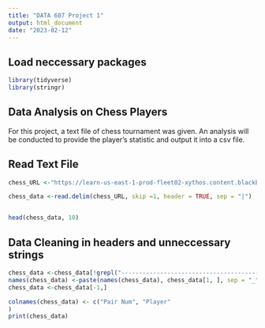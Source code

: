 ```yaml
---
title: "DATA 607 Project 1"
output: html_document
date: "2023-02-12"
---
```


## Load neccessary packages
```r
library(tidyverse)
library(stringr)
```

## Data Analysis on Chess Players
For this project, a text file of chess tournament was given. An analysis will be conducted to provide the player's statistic and output it into a csv file.

## Read Text File
```r
chess_URL <-"https://learn-us-east-1-prod-fleet02-xythos.content.blackboardcdn.com/61aab133e7df2/7645617?X-Blackboard-S3-Bucket=learn-us-east-1-prod-fleet01-xythos&X-Blackboard-Expiration=1676343600000&X-Blackboard-Signature=xH8wGwzjejiXa3ny2J9dwkSRa0Urbh2zIM9Xhrjg%2BUA%3D&X-Blackboard-Client-Id=100211&X-Blackboard-S3-Region=us-east-1&response-cache-control=private%2C%20max-age%3D21600&response-content-disposition=inline%3B%20filename%2A%3DUTF-8%27%27tournamentinfo.txt&response-content-type=text%2Fplain&X-Amz-Security-Token=IQoJb3JpZ2luX2VjEG8aCXVzLWVhc3QtMSJHMEUCIQDj4ANR57p8wFQS5UATqNa3C%2FVHVxCxtFmDcxyE4UI%2FVgIgCNmgD98xTaT%2FsQ1QM7%2Bps0xoMHJW%2BjkI9Uceb5U8GLMq1QQI%2BP%2F%2F%2F%2F%2F%2F%2F%2F%2F%2FARACGgw2MzU1Njc5MjQxODMiDLUH7%2FM%2BVfKIv9Vn1yqpBKo39OxH%2FvjfC0gen5pXSnMuMCTnH65EExNyAJ7vYEFmhqij4GfONcDMsr9uaRgssvSvG3%2FImtAWaGZ3uxNyCeUzm%2FHD%2Ft%2Bp%2Bh3kmgv4cFFAO7Li85A%2BjKPA1QaVnCOJ2a4Z5yJ%2BcAXgFEaMJFKhgevkw48ObknLNnnI2KDrjGUuTvZlGp00mXCqBTbbwaC436z3YM1gjNS9fe8jSLY9tSi5v6v%2BeNwUeKcAtzyqc2V209PoBIUHTWLeebxUuVFlu0Ey4iLf6%2Fn6Mg0H%2BZDxO2OvCQgd42%2FrjGneSXuJBAbntjA1IfZcHh%2B0lCBoOVseJpnWUw2XtX%2F2F2HFiRtX%2Fz7X9b4otz2rJasZ13nvayfzwsLPXkHXqondkVFINvEUov%2FxZ1P7eNUefKepUBCalRAVV8xIUJ41D1v79226uQ69Pyv4U02NR1twbVRKgZJ4JADxNdg26h4%2FKF%2FCJCY5WnxaliqYZTsnY5PJ%2Fm54WIZQ4f31CMxgnYJOQwN2DLCTfSPIO3bRLxNY9KCKFRa2uAYtg6%2BU7fyzBhRNGwy9qhdrI%2FkKD5BEGLSx4ajIGabHFYSYLkRZitx3%2BRmCz2aNMtYpNmHr5Yl4Ght%2BX4wF7SlkB8UDNcFaZu4tfMvx27jJ0Hw0TN3Xai%2Fauw4116VbesrY0dM%2FjNO4n9pjLtyyHJ3uDy4AJtK4IfSJSeWOy6tD88GoFT7vW%2B48Ex%2BuahBsQqWXlreTNkKGXNkw%2FoGrnwY6qQE3dWeADELDdRkRgiIB%2FRolMPtaPNksxZtf%2Bt2fnXgd%2FTvn3zM6e1iXKWypcOLEaDoJ0BPHzokNwyt1IZZBf8D%2BHV90cCvJJZ4M%2FMsvZbZfCmvBoEnCkR1HFxPbuPalBb8Sgjlg06Uu9DebKlxNz2YKRRHzUKn1J6HJk4ekpnMmGlHANgi0n%2FoIf%2B1KXRcwKCo%2FWMcAuYjU%2FNHSQYdrcJUEmA7f2xQk6e8A&X-Amz-Algorithm=AWS4-HMAC-SHA256&X-Amz-Date=20230213T210000Z&X-Amz-SignedHeaders=host&X-Amz-Expires=21600&X-Amz-Credential=ASIAZH6WM4PLZB77ENXJ%2F20230213%2Fus-east-1%2Fs3%2Faws4_request&X-Amz-Signature=ebe83b02ab61f068d5e53d2fca1bce613e699160859f838fb39747ca1ae03fcc"

chess_data <-read.delim(chess_URL, skip =1, header = TRUE, sep = "|")


head(chess_data, 10)

```

## Data Cleaning in headers and unneccessary strings

```r
chess_data <-chess_data[!grepl("-----------------------------------------------------------------------------------------", chess_data$Pair),]
names(chess_data) <-paste(names(chess_data), chess_data[1, ], sep = "_")
chess_data <-chess_data[-1,]

colnames(chess_data) <- c("Pair Num", "Player"
)
print(chess_data)

```
```r

```
